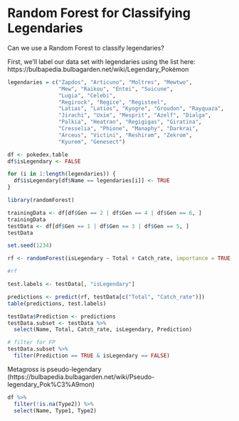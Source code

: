 # Random Forest for Classifying Legendaries

Can we use a Random Forest to classify legendaries?

First, we'll label our data set with legendaries using the list here: https://bulbapedia.bulbagarden.net/wiki/Legendary_Pokémon

```r
legendaries = c("Zapdos", "Articuno", "Moltres", "Mewtwo",
                "Mew", "Raikou", "Entei", "Suicune", 
                "Lugia", "Celebi", 
                "Regirock", "Regice", "Registeel",
                "Latias", "Latios", "Kyogre", "Groudon", "Rayquaza",
                "Jirachi", "Uxie", "Mesprit", "Azelf", "Dialga", 
                "Palkia", "Heatran", "Regigigas", "Giratina", 
                "Cresselia", "Phione", "Manaphy", "Darkrai",
                "Arceus", "Victini", "Reshiram", "Zekrom", 
                "Kyurem", "Genesect")

df <- pokedex.table
df$isLegendary <- FALSE

for (i in 1:length(legendaries)) {
  df$isLegendary[df$Name == legendaries[i]] <- TRUE
}

```

```r
library(randomForest)

trainingData <- df[df$Gen == 2 | df$Gen == 4 | df$Gen == 6, ]
trainingData
testData <- df[df$Gen == 1 | df$Gen == 3 | df$Gen == 5, ]
testData

set.seed(1234)

rf <- randomForest(isLegendary ~ Total + Catch_rate, importance = TRUE, mtry=2, data = trainingData, na.action=na.exclude)

#rf

test.labels <- testData[, "isLegendary"]

predictions <- predict(rf, testData[c("Total", "Catch_rate")])
table(predictions, test.labels)
```

```r
testData$Prediction <- predictions
testData.subset <- testData %>%
  select(Name, Total, Catch_rate, isLegendary, Prediction)
```

```r
# filter for FP
testData.subset %>%
  filter(Prediction == TRUE & isLegendary == FALSE)
```

Metagross is pseudo-legendary (https://bulbapedia.bulbagarden.net/wiki/Pseudo-legendary_Pok%C3%A9mon)

```r
df %>%
  filter(!is.na(Type2)) %>%
  select(Name, Type1, Type2)
```
